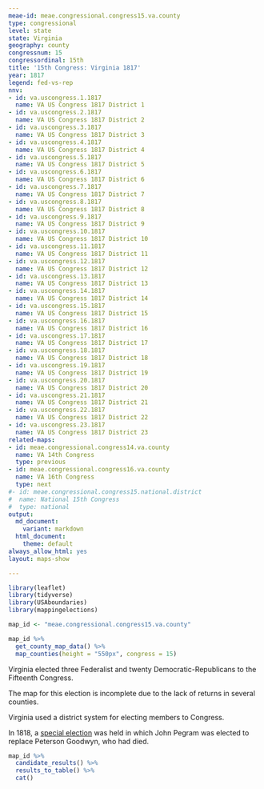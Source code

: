```yaml
---
meae-id: meae.congressional.congress15.va.county
type: congressional
level: state
state: Virginia
geography: county
congressnum: 15
congressordinal: 15th
title: '15th Congress: Virginia 1817'
year: 1817
legend: fed-vs-rep
nnv:
- id: va.uscongress.1.1817
  name: VA US Congress 1817 District 1
- id: va.uscongress.2.1817
  name: VA US Congress 1817 District 2
- id: va.uscongress.3.1817
  name: VA US Congress 1817 District 3
- id: va.uscongress.4.1817
  name: VA US Congress 1817 District 4
- id: va.uscongress.5.1817
  name: VA US Congress 1817 District 5
- id: va.uscongress.6.1817
  name: VA US Congress 1817 District 6
- id: va.uscongress.7.1817
  name: VA US Congress 1817 District 7
- id: va.uscongress.8.1817
  name: VA US Congress 1817 District 8
- id: va.uscongress.9.1817
  name: VA US Congress 1817 District 9
- id: va.uscongress.10.1817
  name: VA US Congress 1817 District 10
- id: va.uscongress.11.1817
  name: VA US Congress 1817 District 11
- id: va.uscongress.12.1817
  name: VA US Congress 1817 District 12
- id: va.uscongress.13.1817
  name: VA US Congress 1817 District 13
- id: va.uscongress.14.1817
  name: VA US Congress 1817 District 14
- id: va.uscongress.15.1817
  name: VA US Congress 1817 District 15
- id: va.uscongress.16.1817
  name: VA US Congress 1817 District 16
- id: va.uscongress.17.1817
  name: VA US Congress 1817 District 17
- id: va.uscongress.18.1817
  name: VA US Congress 1817 District 18
- id: va.uscongress.19.1817
  name: VA US Congress 1817 District 19
- id: va.uscongress.20.1817
  name: VA US Congress 1817 District 20
- id: va.uscongress.21.1817
  name: VA US Congress 1817 District 21
- id: va.uscongress.22.1817
  name: VA US Congress 1817 District 22
- id: va.uscongress.23.1817
  name: VA US Congress 1817 District 23
related-maps:
- id: meae.congressional.congress14.va.county
  name: VA 14th Congress
  type: previous
- id: meae.congressional.congress16.va.county
  name: VA 16th Congress
  type: next
#- id: meae.congressional.congress15.national.district
#  name: National 15th Congress
#  type: national
output:
  md_document:
    variant: markdown
  html_document:
    theme: default
always_allow_html: yes
layout: maps-show

---
```


```r
library(leaflet)
library(tidyverse)
library(USAboundaries)
library(mappingelections)

map_id <- "meae.congressional.congress15.va.county"
```

<div class="map">

```r
map_id %>%
  get_county_map_data() %>%
  map_counties(height = "550px", congress = 15)
```

</div>

Virginia elected three Federalist and twenty Democratic-Republicans to the Fifteenth Congress.

The map for this election is incomplete due to the lack of returns in several counties.

Virginia used a district system for electing members to Congress.

In 1818, a [special election](https://elections.lib.tufts.edu/catalog/tufts:va.special.uscongress.19.1818) was held in which John Pegram was elected to replace Peterson Goodwyn, who had died.

<div class="results-table">

```r
map_id %>%
  candidate_results() %>%
  results_to_table() %>%
  cat()
```

</div>
